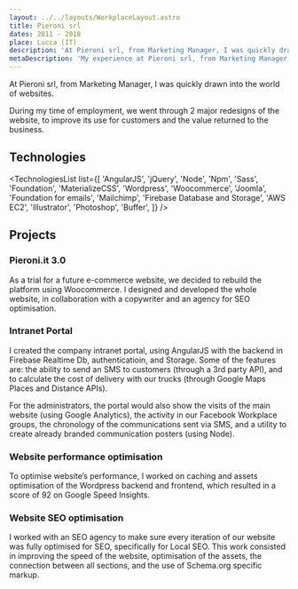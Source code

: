 ```yaml
---
layout: ../../layouts/WorkplaceLayout.astro
title: Pieroni srl
dates: 2011 - 2018
place: Lucca (IT)
description: 'At Pieroni srl, from Marketing Manager, I was quickly drawn into the world of websites. During my time of employment, we went through 2 major redesigns of the website, to improve its use for customers and the value returned to the business.'
metaDescription: 'My experience at Pieroni srl, from Marketing Manager, to front end developer, working on the company website and internal tools.'
---
```



At Pieroni srl, from Marketing Manager, I was quickly drawn into the world of websites.

During my time of employment, we went through 2 major redesigns of the website, to improve its use for customers and the value returned to the business.

## Technologies

<TechnologiesList
  list={[
    'AngularJS',
    'jQuery',
    'Node',
    'Npm',
    'Sass',
    'Foundation',
    'MaterializeCSS',
    'Wordpress',
    'Woocommerce',
    'Joomla',
    'Foundation for emails',
    'Mailchimp',
    'Firebase Database and Storage',
    'AWS EC2',
    'Illustrator',
    'Photoshop',
    'Buffer',
  ]}
/>

## Projects

### Pieroni.it 3.0

As a trial for a future e-commerce website, we decided to rebuild the platform using Woocommerce. I designed and developed the whole website, in collaboration with a copywriter and an agency for SEO optimisation.

### Intranet Portal

I created the company intranet portal, using AngularJS with the backend in Firebase Realtime Db, authenticatioin, and Storage. Some of the features are: the ability to send an SMS to customers (through a 3rd party API), and to calculate the cost of delivery with our trucks (through Google Maps Places and Distance APIs).

For the administrators, the portal would also show the visits of the main website (using Google Analytics), the activity in our Facebook Workplace groups, the chronology of the communications sent via SMS, and a utility to create already branded communication posters (using Node).

### Website performance optimisation

To optimise website’s performance, I worked on caching and assets optimisation of the Wordpress backend and frontend, which resulted in a score of 92 on Google Speed Insights.

### Website SEO optimisation

I worked with an SEO agency to make sure every iteration of our website was fully optimised for SEO, specifically for Local SEO. This work consisted in improving the speed of the website, optimisation of the assets, the connection between all sections, and the use of Schema.org specific markup.
